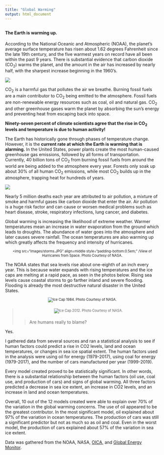 ```yaml
---
title: "Global Warming"
output: html_document
---
```

##
##
##
#### **The Earth is warming up.** 

According to the National Oceanic and Atmospheric (NOAA), the planet's average surface temperature has risen about 1.62 degrees Fahrenheit since the late 19th century, and the five warmest years on record have all been within the past 9 years. There is substantial evidence that carbon dioxide (CO~2~) warms the planet, and the amount in the air has increased by nearly half, with the sharpest increase beginning in the 1960's. 

<img src="images/CarbonDioxideLevels.PNG" align=middle>

CO~2~ is a harmful gas that pollutes the air we breathe. Burning fossil fuels are a main contributor to CO~2~ being emitted to the atmosphere. Fossil fuels are non-renewable energy resources such as coal, oil and natural gas. CO~2~ and other greenhouse gases warm the planet by absorbing the sun's energy and preventing heat from escaping back into space.

**Ninety-seven percent of climate scientists agree that the rise in CO~2~ levels and temperature is due to human activity!**

The Earth has historically gone through phases of temperature change. However, it is the **current rate at which the Earth is warming that is alarming.** In the United States, power plants create the most human-caused greenhouse gas emissions, followed by all forms of transportation. Currently, 40 billion tons of CO~2~ from burning fossil fuels from around the world are being added to the atmosphere every year. Forests only soak up about 30% of all human CO~2~ emissions, while most CO~2~ builds up in the atmosphere, trapping heat for hundreds of years. 

<img src="images/Temperature.PNG" align=middle>

Nearly 5 million deaths each year are attributed to air pollution, a mixture of smoke and harmful gases like carbon dioxide that enter the air. Air pollution is a huge risk factor and can cause or worsen medical problems such as heart disease, stroke, respiratory infections, lung cancer, and diabetes.

Global warming is increasing the likelihood of extreme weather. Warmer temperatures mean an increase in water evaporation from the ground which leads to droughts. The abundance of water goes into the atmosphere and later causes severe rainfall. The ocean temperatures are also warming up which greatly affects the frequency and intensity of hurricanes.

<div style="width:image width px; font-size:80%; text-align:center;"><img src="images/storms.JPG" align=middle style="padding-bottom:0.5em;" /View of Hurricanes from Space. Photo Courtesy of NASA.</div>>

The NOAA states that sea levels rise about one-eighth of an inch every year. This is because water expands with rising temperatures and the ice caps are melting at a rapid pace, as seen in the photos below. Rising sea levels cause coastal storms to go farther inland and severe flooding. Flooding is already the most destructive natural disaster in the United States.

<div style="width:image width px; font-size:80%; text-align:center;"><img src="images/1984icecap.JPG" align=middle style="padding-bottom:0.5em;" />Ice Cap 1984. Photo Courtesy of NASA.</div>>
<div style="width:image width px; font-size:80%; text-align:center;"><img src="images/2012icecap.JPG" align=middle style="padding-bottom:0.5em;" />Ice Cap 2012. Photo Courtesy of NASA.</div>>
Are humans really to blame?

Yes. 

I gathered data from several sources and ran a statistical analysis to see if human factors could predict a rise in CO2 levels, land and ocean temperatures, or changes in sea ice spatial extent. The human factors used in the analysis were using oil for energy (1979-2017), using coal for energy (1979-2017), and the number of cars manufactured per year (1999-2019).

Every model created proved to be statistically significant. In other words, there is a substantial relationship between the human factors (oil use, coal use, and production of cars) and signs of global warming. All three factors predicted a decrease in sea ice extent, an increase in CO2 levels, and an increase in land and ocean temperatures.

Overall, 10 out of the 12 models created were able to explain over 70% of the variation in the global warming concerns. The use of oil appeared to be the greatest contributor. In the most significant model, oil explained about 97% of the variation in ocean temperatures. The production of cars was still a significant predictor but not as much so as oil and coal. Even in the worst model, the production of cars explained about 57% of the variation in sea ice extent. 

Data was gathered from the NOAA, NASA, [OICA](http://www.oica.net/), and [Global Energy Monitor](https://globalenergymonitor.org/coal/global-coal-plant-tracker/). 
